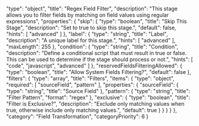   "type": "object",
  "title": "Regex Field Filter",
  "description": "This stage allows you to filter fields by matching on field values using regular expressions",
  "properties": {
    "skip": {
      "type": "boolean",
      "title": "Skip This Stage",
      "description": "Set to true to skip this stage.",
      "default": false,
      "hints": [
        "advanced"
      ]
    },
    "label": {
      "type": "string",
      "title": "Label",
      "description": "A unique label for this stage.",
      "hints": [
        "advanced"
      ],
      "maxLength": 255
    },
    "condition": {
      "type": "string",
      "title": "Condition",
      "description": "Define a conditional script that must result in true or false. This can be used to determine if the stage should process or not.",
      "hints": [
        "code",
        "javascript",
        "advanced"
      ]
    },
    "reservedFieldsFilteringAllowed": {
      "type": "boolean",
      "title": "Allow System Fields Filtering?",
      "default": false
    },
    "filters": {
      "type": "array",
      "title": "Filters",
      "items": {
        "type": "object",
        "required": [
          "sourceField",
          "pattern"
        ],
        "properties": {
          "sourceField": {
            "type": "string",
            "title": "Source Field"
          },
          "pattern": {
            "type": "string",
            "title": "Filter Pattern",
            "format": "regex"
          },
          "exclusive": {
            "type": "boolean",
            "title": "Filter is Exclusive?",
            "description": "Exclude only matching values when true, otherwise include only matching values.",
            "default": true
          }
        }
      }
    }
  },
  "category": "Field Transformation",
  "categoryPriority": 6
}
